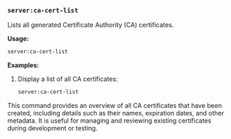 ### `server:ca-cert-list`
 
Lists all generated Certificate Authority (CA) certificates.

**Usage:**  
```bash
server:ca-cert-list
```

**Examples:**

1. Display a list of all CA certificates:  
   ```bash
   server:ca-cert-list
   ```

This command provides an overview of all CA certificates that have been created, including details such as their names, expiration dates, and other metadata. It is useful for managing and reviewing existing certificates during development or testing.